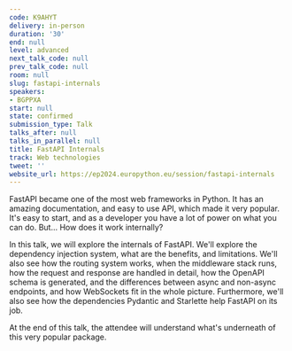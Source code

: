 ```yaml
---
code: K9AHYT
delivery: in-person
duration: '30'
end: null
level: advanced
next_talk_code: null
prev_talk_code: null
room: null
slug: fastapi-internals
speakers:
- BGPPXA
start: null
state: confirmed
submission_type: Talk
talks_after: null
talks_in_parallel: null
title: FastAPI Internals
track: Web technologies
tweet: ''
website_url: https://ep2024.europython.eu/session/fastapi-internals
---
```


FastAPI became one of the most web frameworks in Python. It has an amazing documentation, and easy to use API, which made it very popular. It's easy to start, and as a developer you have a lot of power on what you can do. But... How does it work internally?

In this talk, we will explore the internals of FastAPI. We'll explore the dependency injection system, what are the benefits, and limitations. We'll also see how the routing system works, when the middleware stack runs, how the request and response are handled in detail, how the OpenAPI schema is generated, and the differences between async and non-async endpoints, and how WebSockets fit in the whole picture. Furthermore, we'll also see how the dependencies Pydantic and Starlette help FastAPI on its job.

At the end of this talk, the attendee will understand what's underneath of this very popular package.
